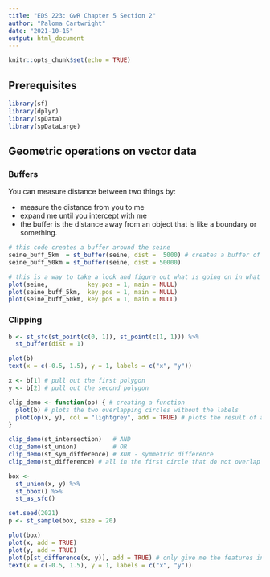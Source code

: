 ```yaml
---
title: "EDS 223: GwR Chapter 5 Section 2"
author: "Paloma Cartwright"
date: "2021-10-15"
output: html_document
---
```


```r
knitr::opts_chunk$set(echo = TRUE)
```

## Prerequisites

```r
library(sf)
library(dplyr)
library(spData)
library(spDataLarge)
```

## Geometric operations on vector data

### Buffers

You can measure distance between two things by: 

- measure the distance from you to me 
- expand me until you intercept with me 
- the buffer is the distance away from an object that is like a boundary or something. 

```r
# this code creates a buffer around the seine
seine_buff_5km  = st_buffer(seine, dist =  5000) # creates a buffer of 5000 
seine_buff_50km = st_buffer(seine, dist = 50000)
```

```r
# this is a way to take a look and figure out what is going on in what you're doing. 
plot(seine,           key.pos = 1, main = NULL)
plot(seine_buff_5km,  key.pos = 1, main = NULL)
plot(seine_buff_50km, key.pos = 1, main = NULL)
```

### Clipping

```r
b <- st_sfc(st_point(c(0, 1)), st_point(c(1, 1))) %>%
  st_buffer(dist = 1)

plot(b)
text(x = c(-0.5, 1.5), y = 1, labels = c("x", "y"))
```

```r
x <- b[1] # pull out the first polygon 
y <- b[2] # pull out the second polygon 

clip_demo <- function(op) { # creating a function 
  plot(b) # plots the two overlapping circles without the labels 
  plot(op(x, y), col = "lightgrey", add = TRUE) # plots the result of applying the operator to the two circles 
}
```

```r
clip_demo(st_intersection)   # AND
clip_demo(st_union)          # OR
clip_demo(st_sym_difference) # XOR - symmetric difference 
clip_demo(st_difference) # all in the first circle that do not overlap with the second circle
```

```r
box <-
  st_union(x, y) %>%
  st_bbox() %>%
  st_as_sfc()

set.seed(2021)
p <- st_sample(box, size = 20)

plot(box)
plot(x, add = TRUE)
plot(y, add = TRUE)
plot(p[st_difference(x, y)], add = TRUE) # only give me the features in p that satisfy the passed function
text(x = c(-0.5, 1.5), y = 1, labels = c("x", "y"))
```
